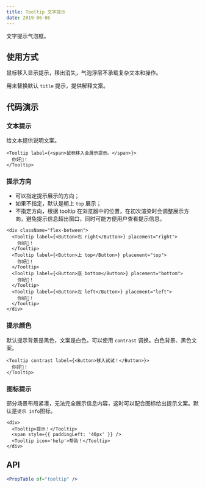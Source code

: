 ```yaml
---
title: Tooltip 文字提示
date: 2019-06-06
---
```

文字提示气泡框。

## 使用方式
鼠标移入显示提示，移出消失，气泡浮层不承载复杂文本和操作。

用来替换默认 `title` 提示，提供解释文案。

## 代码演示
### 文本提示
给文本提供说明文案。
```
<Tooltip label={<span>鼠标移入会展示提示。</span>}>
  你好👋！
</Tooltip>
```
### 提示方向
- 可以指定提示展示的方向；
- 如果不指定，默认是朝上 `top` 展示；
- 不指定方向，根据 tooltip 在浏览器中的位置，在初次渲染时会调整展示方向，避免提示信息超出窗口，同时可能方便用户查看提示信息。
```
<div className="flex-between">
  <Tooltip label={<Button>右 right</Button>} placement="right">
    你好👋！
  </Tooltip>
  <Tooltip label={<Button>上 top</Button>} placement="top">
    你好👋！
  </Tooltip>
  <Tooltip label={<Button>底 bottom</Button>} placement="bottom">
    你好👋！
  </Tooltip>
  <Tooltip label={<Button>左 left</Button>} placement="left">
    你好👋！
  </Tooltip>
</div>
```

### 提示颜色
默认提示背景是黑色，文案是白色。可以使用 `contrast` 调换。白色背景、黑色文案。
```
<Tooltip contrast label={<Button>移入试试！</Button>}>
  你好👋！
</Tooltip>
```
### 图标提示
部分场景布局紧凑，无法完全展示信息内容，这时可以配合图标给出提示文案。默认是`提示 info`图标。
```
<div>
  <Tooltip>提示！</Tooltip>
  <span style={{ paddingLeft: '40px' }} />
  <Tooltip icon='help'>帮助！</Tooltip>
</div>
```

## API
```jsx previewOnly
<PropTable of="tooltip" />
```